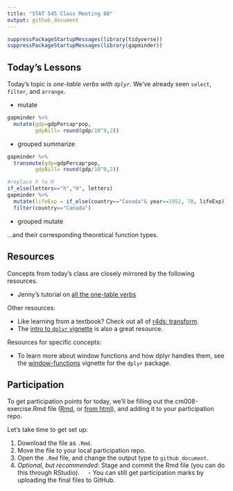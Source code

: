 ```yaml
---
title: "STAT 545 Class Meeting 08"
output: github_document
---
```


```r
suppressPackageStartupMessages(library(tidyverse))
suppressPackageStartupMessages(library(gapminder))
```


## Today's Lessons

Today's topic is _one-table verbs with `dplyr`_. We've already seen `select`, `filter`, and `arrange`. 

- mutate
```r
gapminder %>% 
  mutate(gdp=gdpPercap*pop,
         gdpBill= round(gdp/10^9,2))
```

- grouped summarize
```r
gapminder %>% 
  transmute(gdp=gdpPercap*pop,
         gdpBill= round(gdp/10^9,2))
```
```r
#replace h to H
if_else(letters=="h","H", letters)
gapminder %>% 
  mutate(lifeExp = if_else(country=="Canada"& year==1952, 70, lifeExp)) %>% 
  filter(country=="Canada")
```

- grouped mutate

...and their corresponding theoretical function types. 

## Resources

Concepts from today's class are closely mirrored by the following resources.

- Jenny's tutorial on [all the one-table verbs](http://stat545.com/block010_dplyr-end-single-table.html)

Other resources:

- Like learning from a textbook? Check out all of [r4ds: transform](http://r4ds.had.co.nz/transform.html).
- The [intro to `dplyr` vignette](https://cran.r-project.org/web/packages/dplyr/vignettes/dplyr.html) is also a great resource. 

Resources for specific concepts:

- To learn more about window functions and how dplyr handles them, see the [window-functions](https://cran.r-project.org/web/packages/dplyr/vignettes/window-functions.html) vignette for the `dplyr` package. 

## Participation

To get participation points for today, we'll be filling out the cm008-exercise.Rmd file ([Rmd](https://github.com/STAT545-UBC/Classroom/blob/master/notes/cm008-exercise.Rmd), or [from html](http://stat545.com/Classroom/notes/cm008-exercise.nb.html)), and adding it to your participation repo. 

Let's take time to get set up:

1. Download the file as `.Rmd`. 
2. Move the file to your local participation repo.
3. Open the `.Rmd` file, and change the output type to `github_document`.
4. _Optional, but recommended_: Stage and commit the Rmd file (you can do this through RStudio).
    - You can still get participation marks by uploading the final files to GitHub.
